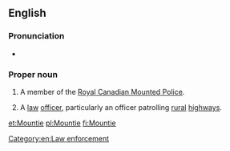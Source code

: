 ==English==

===Pronunciation===
* {{audio|en-ca-mountie.ogg|Audio (CA)}}
*: {{rhymes|aʊnti}}

===Proper noun===
{{en-proper noun|Mounties}}

# {{context|informal|lang=en}} A member of the [[w:Royal Canadian Mounted Police|Royal Canadian Mounted Police]].
# {{context|US|informal|lang=en}} A [[law]] [[officer]], particularly an officer patrolling [[rural]] [[highways]].

[[Category:en:Law enforcement]]

[[et:Mountie]]
[[pl:Mountie]]
[[fi:Mountie]]